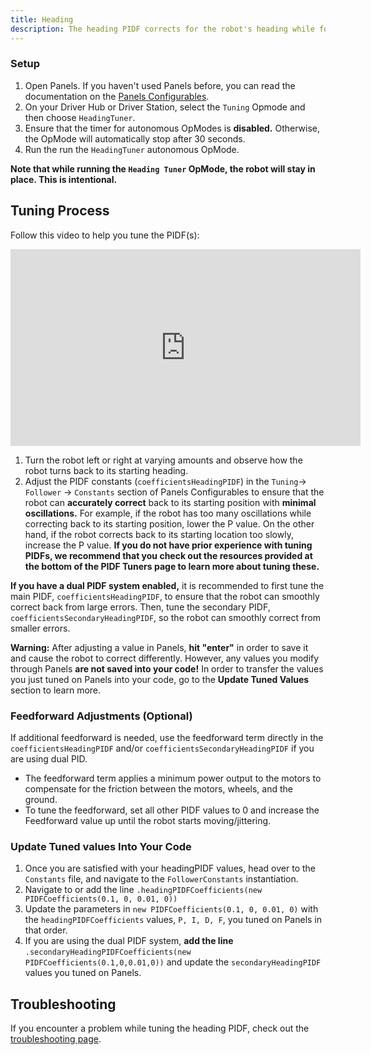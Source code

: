 ```yaml
---
title: Heading
description: The heading PIDF corrects for the robot's heading while following the path. 
---
```


### Setup 

1. Open Panels. If you haven't used Panels before, you can read the documentation on the [Panels Configurables](https://panels.bylazar.com/docs/com.bylazar.configurables/).
2. On your Driver Hub or Driver Station, select the `Tuning` Opmode and then choose `HeadingTuner`. 
3. Ensure that the timer for autonomous OpModes is **disabled.** Otherwise, the OpMode will automatically stop after 30 seconds.
4. Run the run the `HeadingTuner` autonomous OpMode.

**Note that while running the `Heading Tuner` OpMode, the robot will stay in place. This is intentional.**

## Tuning Process
Follow this video to help you tune the PIDF(s): 

<iframe width="560" height="315" src="https://www.youtube.com/embed/-7M8puRdnfA?si=3jmMW5fJTCw5hOr_" title="YouTube video player" frameborder="0" allow="accelerometer; autoplay; clipboard-write; encrypted-media; gyroscope; picture-in-picture; web-share" referrerpolicy="strict-origin-when-cross-origin" allowfullscreen></iframe>

1. Turn the robot left or right at varying amounts and observe how the robot turns back to its starting heading. 
2. Adjust the PIDF constants (`coefficientsHeadingPIDF`) in the `Tuning`-> `Follower` -> `Constants` section of Panels Configurables to ensure that the robot can **accurately correct** back to its starting position with **minimal oscillations.** For example, if the robot has too many oscillations while correcting back to its starting position, lower the P value. On the other hand, if the robot corrects back to its starting location too slowly, increase the P value. 
**If you do not have prior experience with tuning PIDFs, we recommend that you check out the resources provided at the bottom of the PIDF Tuners page to learn more about tuning these.**

**If you have a dual PIDF system enabled,** it is recommended to first tune the main PIDF, `coefficientsHeadingPIDF`, to ensure that the robot can smoothly correct back from large errors. Then, tune the secondary PIDF, `coefficientsSecondaryHeadingPIDF`, so the robot can smoothly correct from smaller errors. 

**Warning:** After adjusting a value in Panels, **hit "enter"** in order to save it and cause the robot to correct differently. However, any values you modify through Panels **are not saved into your code!** In order to transfer the values you just tuned on Panels into your code, go to the **Update Tuned Values** section to learn more.  

### Feedforward Adjustments (Optional)

If additional feedforward is needed, use the feedforward term directly in the `coefficientsHeadingPIDF` and/or `coefficientsSecondaryHeadingPIDF` if 
you are using dual PID.

- The feedforward term applies a minimum power output to the motors to compensate for the friction between the motors, wheels, and the ground. 
- To tune the feedforward, set all other PIDF values to 0 and increase the Feedforward value up until the robot starts moving/jittering. 

### Update Tuned values Into Your Code
1. Once you are satisfied with your headingPIDF values, head over to the `Constants` file, and navigate to the `FollowerConstants` instantiation.
2. Navigate to or add the line `.headingPIDFCoefficients(new PIDFCoefficients(0.1, 0, 0.01, 0))`
3. Update the parameters in `new PIDFCoefficients(0.1, 0, 0.01, 0)` with the `headingPIDFCoefficients` values, `P, I, D, F`, you tuned on Panels in that order. 
4. If you are using the dual PIDF system, **add the line** `.secondaryHeadingPIDFCoefficients(new PIDFCoefficients(0.1,0,0.01,0))` and update the `secondaryHeadingPIDF` values you tuned on Panels. 

## Troubleshooting
If you encounter a problem while tuning the heading PIDF, check out the [troubleshooting page](/docs/pathing/tuning/troubleshooting).
